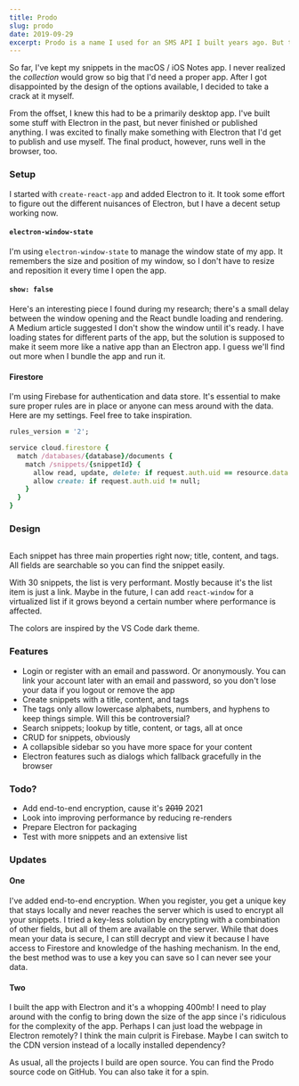 ```yaml
---
title: Prodo
slug: prodo
date: 2019-09-29
excerpt: Prodo is a name I used for an SMS API I built years ago. But that never panned out, so I repurposed it when I built a snippet manager last weekend.
---
```


So far, I've kept my snippets in the macOS / iOS Notes app. I never realized the _collection_ would grow so big that I'd need a proper app. After I got disappointed by the design of the options available, I decided to take a crack at it myself.

From the offset, I knew this had to be a primarily desktop app. I've built some stuff with <Link external href="https://electronjs.org">Electron</Link> in the past, but never finished or published anything. I was excited to finally make something with Electron that I'd get to publish and use myself. The final product, however, runs well in the browser, too.

### Setup

I started with <Link external href="https://create-react-app.dev">`create-react-app`</Link> and added Electron to it. It took some effort to figure out the different nuisances of Electron, but I have a decent setup working now.

#### `electron-window-state`

I'm using <Link external href="https://github.com/mawie81/electron-window-state">`electron-window-state`</Link> to manage the window state of my app. It remembers the size and position of my window, so I don't have to resize and reposition it every time I open the app.

#### `show: false`

Here's an interesting piece I found during my research; there's a small delay between the window opening and the React bundle loading and rendering. A <Link external href="https://blog.avocode.com/4-must-know-tips-for-building-cross-platform-electron-apps-f3ae9c2bffff">Medium article</Link> suggested I don't show the window until it's ready. I have loading states for different parts of the app, but the solution is supposed to make it seem more like a native app than an Electron app. I guess we'll find out more when I bundle the app and run it.

#### Firestore

I'm using Firebase for authentication and data store. It's essential to make sure proper rules are in place or anyone can <Link external href="https://news.ycombinator.com/item?id=17424538">mess around</Link> with the data. Here are my settings. Feel free to take inspiration.

```ruby
rules_version = '2';

service cloud.firestore {
  match /databases/{database}/documents {
    match /snippets/{snippetId} {
      allow read, update, delete: if request.auth.uid == resource.data.uid;
      allow create: if request.auth.uid != null;
    }
  }
}
```

### Design

<Image
  caption="I've kept the design very minimal to focus on the content."
  image="/blog/prodo/prodo.png"
/>

Each snippet has three main properties right now; title, content, and tags. All fields are searchable so you can find the snippet easily.

With 30 snippets, the list is very performant. Mostly because it's the list item is just a link. Maybe in the future, I can add <Link external href="https://github.com/bvaughn/react-window">`react-window`</Link> for a virtualized list if it grows beyond a certain number where performance is affected.

The colors are inspired by the VS Code dark theme.

### Features

- Login or register with an email and password. Or anonymously. You can link your account later with an email and password, so you don't lose your data if you logout or remove the app
- Create snippets with a title, content, and tags
- The tags only allow lowercase alphabets, numbers, and hyphens to keep things simple. Will this be controversial?
- Search snippets; lookup by title, content, or tags, all at once
- CRUD for snippets, obviously
- A collapsible sidebar so you have more space for your content
- Electron features such as dialogs which fallback gracefully in the browser

### Todo?

- Add end-to-end encryption, cause it's ~~2019~~ 2021
- Look into improving performance by reducing re-renders
- Prepare Electron for packaging
- Test with more snippets and an extensive list

### Updates

#### One

I've added end-to-end encryption. When you register, you get a unique key that stays locally and never reaches the server which is used to encrypt all your snippets. I tried a key-less solution by encrypting with a combination of other fields, but all of them are available on the server. While that does mean your data is secure, I can still decrypt and view it because I have access to Firestore and knowledge of the hashing mechanism. In the end, the best method was to use a key you can save so I can never see your data.

#### Two

I built the app with Electron and it's a whopping 400mb! I need to play around with the config to bring down the size of the app since i's ridiculous for the complexity of the app. Perhaps I can just load the webpage in Electron remotely? I think the main culprit is Firebase. Maybe I can switch to the CDN version instead of a locally installed dependency?

As usual, all the projects I build are open source. You can find the Prodo source code on <Link href="https://github.com/alizahid/prodo">GitHub</Link>. You can also take it for a <Link href="https://prodo.onrender.com">spin</Link>.
